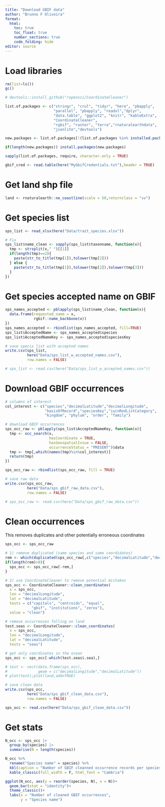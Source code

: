 ```yaml
---
title: "Download GBIF data"
author: "Brunno F Oliveira"
format: 
  html:
    toc: true
    toc_float: true
    number_sections: true
    code_folding: hide
editor: source
---
```


# Load libraries
```r
rm(list=ls()) 
gc()
```


```r
# devtools::install_github("ropensci/CoordinateCleaner")

list.of.packages <- c("stringr", "crul", "tidyr", "here", "pbapply",
                      "parallel", "pbapply", "readxl","dplyr",
                      "data.table", "ggplot2", "knitr", "kableExtra",
                      "CoordinateCleaner", 
                      "rgbif", "raster", "terra","rnaturalearthdata",
                      "jsonlite","devtools")

new.packages <- list.of.packages[!(list.of.packages %in% installed.packages()[,"Package"])]

if(length(new.packages)) install.packages(new.packages)

sapply(list.of.packages, require, character.only = TRUE)
```

```r
gbif_cred <- read.table(here("MyGbifCredentials.txt"),header = TRUE)
```

# Get land shp file
```r
land <- rnaturalearth::ne_coastline(scale = 50,returnclass = "sv")
```

# Get species list 
```r
sps_list <- read_xlsx(here("Data/trait_species.xlsx"))

# Fix
sps_list$name_clean <- sapply(sps_list$taxonname, function(x){
  tmp <- strsplit(x," ")[[1]]
  if(length(tmp)==2){
    paste(str_to_title(tmp[1]),tolower(tmp[2]))
  } else {
    paste(str_to_title(tmp[1]),tolower(tmp[2]),tolower(tmp[3]))
  }
})
```

# Get species accepted name on GBIF
```r
sps_names_accepted <- pblapply(sps_list$name_clean, function(x){
  data.frame(requested_name = x, 
             rgbif::name_backbone(x))
})
sps_names_accepted <- rbindlist(sps_names_accepted, fill=TRUE)
sps_list$AcceptedName <- sps_names_accepted$species
sps_list$AcceptedNameKey <- sps_names_accepted$speciesKey

# save specis list with accepted names
write.csv(sps_list, 
          here("Data/sps_list_w_accepted_names.csv"), 
          row.names = FALSE)

# sps_list <- read.csv(here("Data/sps_list_w_accepted_names.csv"))
```

# Download GBIF occurrences
```r
# columns of interest
col_interest <- c("species","decimalLatitude","decimalLongitude",
                  "basisOfRecord","speciesKey","iucnRedListCategory",
                  "kingdom", "phylum", "order", "family")

# download GBIF occurrences
sps_occ_raw <- pblapply(sps_list$AcceptedNameKey, function(x){
  tmp <- occ_search(x,
                    hasCoordinate = TRUE,
                    hasGeospatialIssue = FALSE,
                    occurrenceStatus = "PRESENT")$data
  tmp <- tmp[,which(names(tmp)%in%col_interest)]
  return(tmp)
})

sps_occ_raw <- rbindlist(sps_occ_raw, fill = TRUE)

# save raw data
write.csv(sps_occ_raw, 
          here("Data/sps_gbif_raw_data.csv"), 
          row.names = FALSE)
```


```r
# sps_occ_raw <- read.csv(here("Data/sps_gbif_raw_data.csv"))
```

# Clean occurrences
This removes duplicates and other potentially erroneous coordinates
```r

sps_occ <- sps_occ_raw

# 1) remove duplicated (same species and same coordidates)
rem <- which(duplicated(sps_occ_raw[,c("species","decimalLatitude","decimalLongitude")]))
if(length(rem)>0){
  sps_occ <- sps_occ_raw[-rem,]  
}

# 2) use CoordinateCleaner to remove potential mistakes
sps_occ <- CoordinateCleaner::clean_coordinates(
  x = sps_occ,
  lon = "decimalLongitude",
  lat = "decimalLatitude",
  tests = c("capitals", "centroids", "equal",
            "gbif", "institutions", "zeros"),
  value = "clean")

# remove occurrences falling on land
test.seas <- CoordinateCleaner::clean_coordinates(
  x = sps_occ,
  lon = "decimalLongitude",
  lat = "decimalLatitude",
  tests = "seas")

# get only coordinates in the ocean
sps_occ <- sps_occ[-which(test.seas$.sea),]

# test <- vect(data.frame(sps_occ), 
#              geom = c("decimalLongitude","decimalLatitude"))
# plot(test);plot(land,add=TRUE)

# save clean data
write.csv(sps_occ, 
          here("Data/sps_gbif_clean_data.csv"), 
          row.names = FALSE)
```


```r
sps_occ <- read.csv(here("Data/sps_gbif_clean_data.csv"))
```

# Get stats
```r

N_occ <- sps_occ |>
  group_by(species) |>
  summarise(N = length(species))

N_occ %>%
  rename("Species name" = species) %>%
  kbl(caption = "Number of GBIF cleanned occurrence records per species") %>%
  kable_classic(full_width = F, html_font = "Cambria")

ggplot(N_occ, aes(y = reorder(species, N), x = N))+
  geom_bar(stat = "identity")+
  theme_classic()+
  labs(x = "Number of cleaned GBIF occurrences",
       y = "Species name")

```




